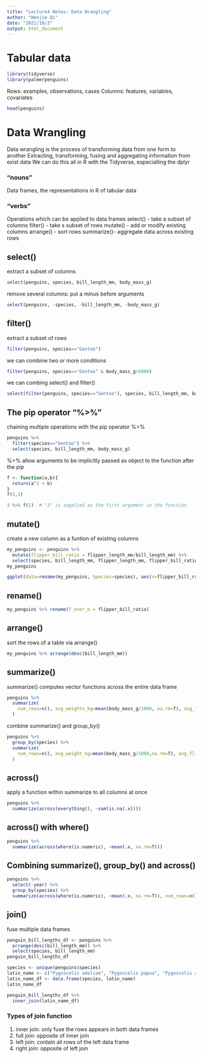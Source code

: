 ```yaml
---
title: "Lecture4 Notes: Data Wrangling"
author: "Wenjie Qi"
date: "2021/10/3"
output: html_document
---
```


# Tabular data

```r
library(tidyverse)
library(palmerpenguins)
```

Rows: examples, observations, cases
Columns: features, variables, covariates
```r
head(penguins)
```

# Data Wrangling
Data wrangling is the process of transforming data from one form to another
Extracting, transforming, fusing and aggregating information from exist data
We can do this all in R with the Tidyverse, especialling the dplyr

### "nouns"
  Data frames, the representations in R of tabular data
  
### "verbs"
  Operations which can be applied to data frames
  select()   - take a subset of columns 
  filter()   - take s subset of rows
  mutate()   - add or modify existing columns
  arrange()  - sort rows
  summarize()- aggregate data across existing rows

## select()
extract a subset of columns
```r
select(penguins, species, bill_length_mm, body_mass_g)
```

remove several columns: put a minus before arguments
```r
select(penguins, -species, -bill_length_mm, -body_mass_g)
```

## filter()
extract a subset of rows
```r
filter(penguins, species=="Gentoo")
```

we can combine two or more conditions
```r
filter(penguins, species=="Gentoo" & body_mass_g>5000)
```
  
we can combing select() and filter()
```r
select(filter(penguins, species=="Gentoo"), species, bill_length_mm, body_mass_g)
```


## The pip operator "%>%"
chaining multiple operations with the pip operator %>%
```r
penguins %>%
  filter(species=="Gentoo") %>%
  select(species, bill_length_mm, body_mass_g)
```

%>% allow arguments to be implicitly passed as object to the function after the pip
```r
f <- function(a,b){
  return(a^2 + b)
}
f(3,1)
```

```r
3 %>% f(1)  # "3" is supplied as the first argument in the function
```

## mutate()
create a new column as a funtion of existing columns
```r
my_penguins <- penguins %>%
  mutate(flipper_bill_ratio = flipper_length_mm/bill_length_mm) %>%
  select(species, bill_length_mm, flipper_length_mm, flipper_bill_ratio)
my_penguins
```

```r
ggplot(data=rename(my_penguins, Species=species), aes(x=flipper_bill_ratio, y=Species, fill=Species)) + geom_violin() + theme_bw() + xlab("Flipper bill ratio")
```


## rename()
```r
my_penguins %>% rename(f_over_b = flipper_bill_ratio)
```


## arrange()
sort the rows of a table via arrange()
```r
my_penguins %>% arrange(desc(bill_length_mm))
```

  
## summarize()
summarize() computes vector functions across the entire data frame
```r
penguins %>%
  summarize(
    num_rows=n(), avg_weights_kg=mean(body_mass_g/1000, na.rm=T), avg_flipper_bill_ratio=mean(flipper_length_mm/bill_length_mm, na.rm=T)
  )
```

combine summarize() and group_by()
```r
penguins %>%
  group_by(species) %>%
  summarize(
    num_rows=n(), avg_weight_kg=mean(body_mass_g/1000,na.rm=T), avg_flipper_bill_ratio=mean(flipper_length_mm/bill_length_mm,na.rm=T)
  )
```


## across()
apply a function within summarize to all columns at once
```r
penguins %>% 
  summarize(across(everything(), ~sum(is.na(.x))))
```


## across() with where()
```r
penguins %>%
  summarize(across(where(is.numeric), ~mean(.x, na.rm=T)))
```


## Combining summarize(), group_by() and across()
```r
penguins %>%
  select(-year) %>%
  group_by(species) %>%
  summarize(across(where(is.numeric), ~mean(.x, na.rm=T)), num_rows=n())
```


## join()
fuse multiple data frames
```r
penguin_bill_lengths_df <- penguins %>%
  arrange(desc(bill_length_mm)) %>%
  select(species, bill_length_mm)
penguin_bill_lengths_df
```

```r
species <- unique(penguins$species)
latin_name <- c("Pygoscelis adeliae", "Pygoscelis papua", "Pygoscelis antarcticus")
latin_name_df <- data.frame(species, latin_name)
latin_name_df
```

```r
penguin_bill_lengths_df %>%
  inner_join(latin_name_df)
```


###  Types of join function
1.    inner join: only fuse the rows appears in both data frames
2.    full join: opposite of inner join
3.    left join: contain all rows of the left data frame
4.    right join: opposite of left join




